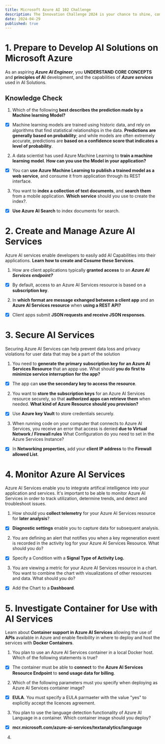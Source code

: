 ```yaml
---
title: Microsoft Azure AI 102 Challenge
description: The Innovation Challenge 2024 is your chance to shine, compete, and develop and enterprise ready AI solution in our upcoming Hackathon. The first step is to validate your skills with a Microsoft Certification. This collection helps you prepare for the AI 102 exam, opening doors to professional opportunities.
date: 2024-04-29
published: true
---
```


# 1. Prepare to Develop AI Solutions on Microsoft Azure

As an aspiring **_Azure AI Engineer_**, you **UNDERSTAND CORE CONCEPTS** and **principles of AI** development, and the capabilities of **_Azure services_** used in AI Solutions.

## Knowledge Check

1. Which of the following **best describes the prediction made by a Machine learning Model?**

- [x] Machine learning models are trained using historic data, and rely on algorithms that find statistical relationships in the data. **Predictions are generally based on probability**; and while models are often extremely accurate, predictions are **based on a confidence score that indicates a level of probability**.

2. A data scientist has used Azure Machine Learning to **train a machine learning model**. **How can you use the Model in your application?**

- [x] You can **use Azure Machine Learning to publish a trained model as a web service**, and consume it from application through its REST interface.

3. You want to **index a collection of text documents**, and **search them** from a mobile application. **Which service** should you use to create the index?.

- [x] **Use Azure AI Search** to index documents for search.

# 2. Create and Manage Azure AI Services

Azure AI services enable developers to easily add AI Capabilities into their applications. **Learn how to create and Cosume these Services**.

1. How are client applications typically **granted access** to an **_Azure AI Services endpoint?_**

- [x] By default, access to an Azure AI Services resource is based on a **subscription key**.

2. In **which format are message exhanged between a client app** and an **Azure AI Services resource** when **using a REST API?**

- [x] Client apps submit **JSON requests and receive JSON responses**.

# 3. Secure AI Services

Securing Azure AI Services can help prevent data loss and privacy violations for user data that may be a part of the solution

1. You need to **generate the primary subscription key for an Azure AI Services Resource** that an appp use. What should **you do first to minimize service interruption for the app?**

- [x] The app can **use the secondary key to access the resource**.

2. You want to **store the subscription keys** for an Azure AI Services resource securely, so that **authorized apps can retrieve them** when needed. **What kind of Azure Resource should you provision?**

- [x] Use **Azure key Vault** to store credentials securely.

3. When running code on your computer that connects to Azure AI Services, you receive an error that access is denied **due to Virtual Network / Firewall rules** What Configuration do you need to set in the Azure Services Instance?

- [x] In **Networking properties,** add your **client IP address** to the **Firewall allowed List**.

# 4. Monitor Azure AI Services

Azure AI Services enable you to integrate artifical intelligence into your application and services. It's important to be able to monitor Azure AI Services in order to track utilization, determine trends, and detect and troubleshoot issues.

1. How should you **collect telemetry** for your Azure AI Services resource for **later analysis**?

- [x] **Diagnostic settings** enable you to capture data for subsequent analysis.

2. You are defining an alert that notifies you when a key regeneration event is recorded in the activity log for your Azure AI Services Resource. What should you do?

- [x] Specify a Condition with a **Signal Type of Activity Log.**

3. You are viewing a metric for your Azure AI Services resource in a chart. You want to combine the chart with visualizations of other resources and data. What should you do?

- [x] Add the Chart to a **Dashboard**.

# 5. Investigate Container for Use with AI Services

Learn about **Container support in Azure AI Services** allowing the use of **APIs** available in Azure and enable flexibility in where to deploy and host the services with **Docker Containers**.

1. You plan to use an Azure AI Services container in a local Docker host.
   Which of the following statements is true?

- [x] The container must be able to **connect** to the **Azure AI Services Resource Endpoint** to **send usage data for billing**.

2. Which of the following parameters must you specify when deploying as Azure AI Services container image?

- [x] **EULA**. You must specify a EULA parmaeter with the value "yes" to explicitly accept the licences agreement.

3. You plan to use the language detection functionality of Azure AI Language in a container. Which container image should you deploy?

- [x] **mcr.microsoft.com/azure-ai-services/textanalytics/language**

4.
